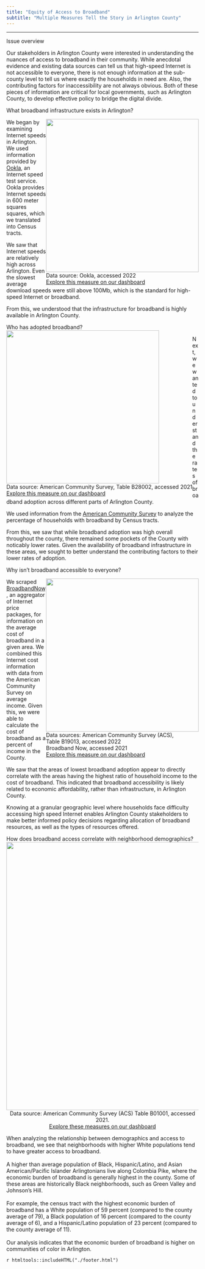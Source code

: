 ```yaml
---
title: "Equity of Access to Broadband"
subtitle: "Multiple Measures Tell the Story in Arlington County"
---
```


<div style="clear: both">

<hr />

<div class="section_header">Issue overview</div>

<div class="section_text">
Our stakeholders in Arlington County were interested in understanding the nuances of access to broadband in their community. While anecdotal evidence and existing data sources can tell us that high-speed Internet is not accessible to everyone, there is not enough information at the sub-county level to tell us where exactly the households in need are. Also, the contributing factors for inaccessibility are not always obvious. Both of these pieces of information are critical for local governments, such as Arlington County, to develop effective policy to bridge the digital divide.

</div>

<div class="section_header"> What broadband infrastructure exists in Arlington? </div>

<div class="section_text">

<div style="float: right;">
![](img/broadband-avgdown.png){width="400px" class="story_image"}
<figcaption> Data source: Ookla, accessed 2022 <a href = "https://uva-bi-sdad.github.io/capital_region/?shape_type=county&selected_county=51013&selected_variable=avg_down_using_devices&selected_year=2019&filter.time_min=2019&filter.time_max=2021"> <br> Explore this measure on our dashboard </a> </figcaption>
</div>

We began by examining Internet speeds in Arlington. We used information provided by [Ookla](https://www.ookla.com/ookla-for-good/open-data), an Internet speed test service. Ookla provides Internet speeds in 600 meter squares squares, which we translated into Census tracts. \n

We saw that Internet speeds are relatively high across Arlington. Even the slowest average download speeds were still above 100Mb, which is the standard for high-speed Internet or broadband. \n 

From this, we understood that the infrastructure for broadband is highly available in Arlington County.

</div>

<div style="clear: both">

<div class="section_header"> Who has adopted broadband? </div>

<div style="float: left;">
![](img/broadband-hhbb.png){width="400px" class="story_image"}
<figcaption> Data source: American Community Survey, Table B28002, accessed 2021 <a href = "https://uva-bi-sdad.github.io/capital_region/?shape_type=county&selected_county=51013&selected_variable=perc_hh_with_broadband&selected_year=2019&filter.time_min=2017&filter.time_max=2019"> <br> Explore this measure on our dashboard </a> </figcaption>
</div>
<div class="section_text">

Next, we wanted to understand the rates of broadband adoption across different parts of Arlington County. \n

We used information from the [American Community Survey](https://www.census.gov/programs-surveys/acs) to analyze the percentage of households with broadband by Census tracts. \n

From this, we saw that while broadband adoption was high overall throughout the county, there remained some pockets of the County with noticably lower rates. Given the availability of broadband infrastructure in these areas, we sought to better understand the contributing factors to their lower rates of adoption.
</div>

</div>

<div style="clear: both">

<div class="section_header"> Why isn't broadband accessible to everyone? </div>
<div class="section_text">

<div style="float: right;">
![](img/broadband-percinc.png){width="400px" class="story_image"}
<figcaption> Data sources: American Community Survey (ACS), <br> Table B19013, accessed 2022 <br> Broadband Now, accessed 2021 <a href = "https://uva-bi-sdad.github.io/capital_region/?shape_type=county&selected_county=51013&selected_variable=perc_income_min_price_100&selected_year=2021&filter.time_min=2021&filter.time_max=2021"> <br> Explore this measure on our dashboard </a> </figcaption>
</div>

We scraped [BroadbandNow](https://broadbandnow.com/), an aggregator of Internet price packages, for information on the average cost of broadband in a given area. We combined this Internet cost information with data from the American Community Survey on average income. Given this, we were able to calculate the cost of broadband as a percent of income in the County. \n

We saw that the areas of lowest broadband adoption appear to directly correlate with the areas having the highest ratio of household income to the cost of broadband. This indicated that broadband accessibility is likely related to economic affordability, rather than infrastructure, in Arlington County. \n

Knowing at a granular geographic level where households face difficulty accessing high speed Internet enables Arlington County stakeholders to make better informed policy decisions regarding allocation of broadband resources, as well as the types of resources offered.

</div>

<div style="clear: both">

<div class="section_header"> How does broadband access correlate with neighborhood demographics? </div>
<div class="section_text">

<div style = "text-align: center;">
![](img/broadband-demographics.png){width="700px" class="story_image"}
<figcaption>Data source: American Community Survey (ACS) Table B01001, accessed 2021.
    <a href = "https://uva-bi-sdad.github.io/capital_region/?plot_type=scatter&shape_type=county&selected_variable=demographics:perc_hispanic_or_latino&selected_year=2019&filter.time_min=2009&filter.time_max=2019&filter.county=51013"> <br> Explore these measures on our dashboard </a> </figcaption>
</div>

<div class="section_text">
When analyzing the relationship between demographics and access to broadband, we see that neighborhoods with higher White populations tend to have greater access to broadband. <br> <br>
A higher than average population of Black, Hispanic/Latino, and Asian American/Pacific Islander Arlingtonians live along Colombia Pike, where the economic burden of broadband is generally highest in the county. Some of these areas are historically Black neighborhoods, such as Green Valley and Johnson's Hill. <br> <br>
For example, the census tract with the highest economic burden of broadband has a White population of 59 percent (compared to the county average of 79), a Black population of 16 percent (compared to the county average of 6), and a Hispanic/Latino population of 23 percent (compared to the county average of 11). <br> <br>
Our analysis indicates that the economic burden of broadband is higher on communities of color in Arlington.
</div>


</div>


`r htmltools::includeHTML("./footer.html")`

